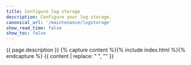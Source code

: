 ```yaml
---
title: Configure log storage
description: Configure your log storage. 
canonical_url: '/maintenance/logstorage'
show_read_time: false
show_toc: false
---
```

{{ page.description }}
{% capture content %}{% include index.html %}{% endcapture %}
{{ content | replace: "    ", "" }}
